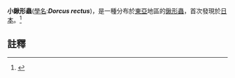 {{short description|Species of beetle}}
{{speciesbox
| image = Dorcus rectus.jpg
| image_caption = 
| taxon = Dorcus rectus
| authority = ([[Victor_Motschulsky|Motschulsky]], 1857)
}}

'''小鍬形蟲'''([[學名|學名]]:'''''Dorcus rectus''''')，是一種分布於[[東亞|東亞]]地區的[[鍬形蟲|鍬形蟲]]，首次發現於[[日本|日本]]。<ref>{{cite journal |last1=Iguchi |first1=Yutaka |title=Male mandible trimorphism in the stag beetle ''Dorcus rectus'' (Coleoptera: Lucanidae) |journal=European Journal of Entomology |date=2013 |volume=110 |issue=1 |pages=159–163 |doi=10.14411/eje.2013.022}}</ref>

==註釋==